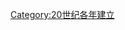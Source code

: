 {{estcat|196|7|1959|1970}}
{{Commons cat|1967 establishments}}
[[Category:20世纪各年建立|Category:20世纪各年建立]]